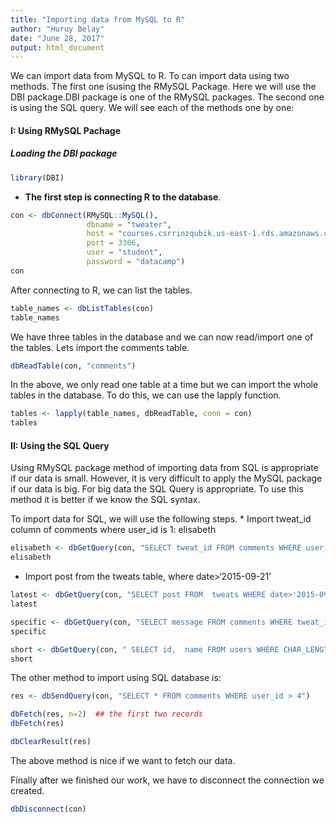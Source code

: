 ```yaml
---
title: "Importing data from MySQL to R"
author: "Huruy Belay"
date: "June 28, 2017"
output: html_document
---
```


We can import data from MySQL to R. To can import data using two methods. The first one isusing the RMySQL Package. Here we will use the DBI package.DBI package is one of the RMySQL packages. The second one is using the SQL query. We will see each of the methods one by one:

#### I: Using RMySQL Pachage

##### Loading the DBI package

```r
library(DBI)
```

* **The first step is connecting R to the database**.

```r
con <- dbConnect(RMySQL::MySQL(), 
                 dbname = "tweater", 
                 host = "courses.csrrinzqubik.us-east-1.rds.amazonaws.com", 
                 port = 3306,
                 user = "student",
                 password = "datacamp")
con
```

After connecting to R, we can list the tables.

```r
table_names <- dbListTables(con)
table_names
```

We have three tables in the database and we can now read/import one of the tables. Lets import the comments table.

```r
dbReadTable(con, "comments")
```

In the above, we only read one table at a time but we can import the whole tables in the database. To do this, we can use the lapply function.

```r
tables <- lapply(table_names, dbReadTable, conn = con)
tables
```

#### II: Using the SQL Query

Using RMySQL package method of importing data from SQL is appropriate if our data is small. However, it is very difficult to apply the MySQL package if our data is big. For big data the SQL Query is appropriate. To use this method it is better if we know the SQL syntax.

To import data for SQL, we will use the following steps.
* Import tweat_id column of comments where user_id is 1: elisabeth

```r
elisabeth <- dbGetQuery(con, "SELECT tweat_id FROM comments WHERE user_id=1")
elisabeth
```

* Import post from the tweats table, where date>'2015-09-21'

```r
latest <- dbGetQuery(con, "SELECT post FROM  tweats WHERE date>'2015-09-21'")
latest

specific <- dbGetQuery(con, "SELECT message FROM comments WHERE tweat_id=77 AND user_id > 4")
specific

short <- dbGetQuery(con, " SELECT id,  name FROM users WHERE CHAR_LENGTH(name)<5")
short
```

The other method to import using SQL database is:

```r
res <- dbSendQuery(con, "SELECT * FROM comments WHERE user_id > 4")

dbFetch(res, n=2)  ## the first two records
dbFetch(res)

dbClearResult(res)
```

The above method is nice if we want to fetch our data.

Finally after we finished our work, we have to disconnect the connection we created.

```r
dbDisconnect(con)
```

